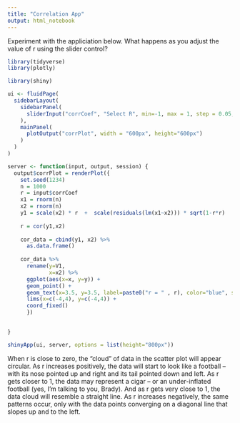 ```yaml
---
title: "Correlation App"
output: html_notebook
---
```


Experiment with the appliciation below.  What happens as you adjust the value of r using the slider control?

```r
library(tidyverse)
library(plotly)

library(shiny)

ui <- fluidPage(
  sidebarLayout(
    sidebarPanel(
      sliderInput("corrCoef", "Select R", min=-1, max = 1, step = 0.05, value = 0.8)
    ),
    mainPanel(
      plotOutput("corrPlot", width = "600px", height="600px")
    )
  )
)

server <- function(input, output, session) {
  output$corrPlot = renderPlot({
    set.seed(1234)
    n = 1000
    r = input$corrCoef
    x1 = rnorm(n)
    x2 = rnorm(n)
    y1 = scale(x2) * r  +  scale(residuals(lm(x1~x2))) * sqrt(1-r*r)
    
    r = cor(y1,x2)
    
    cor_data = cbind(y1, x2) %>%
      as.data.frame() 
    
    cor_data %>%
      rename(y=V1, 
             x=x2) %>%
      ggplot(aes(x=x, y=y)) +
      geom_point() +
      geom_text(x=3.5, y=3.5, label=paste0("r = " , r), color="blue", size=8) + 
      lims(x=c(-4,4), y=c(-4,4)) +
      coord_fixed()
      })

    
}

shinyApp(ui, server, options = list(height="800px"))
```

When r is close to zero, the “cloud” of data in the scatter plot will appear circular.  As r increases positively, the data will start to look like a football – with its nose pointed up and right and its tail pointed down and left.  As r gets closer to 1, the data may represent a cigar – or an under-inflated football (yes, I’m talking to you, Brady).  And as r gets very close to 1, the data cloud will resemble a straight line.  As r increases negatively, the same patterns occur, only with the data points converging on a diagonal line that slopes up and to the left.
